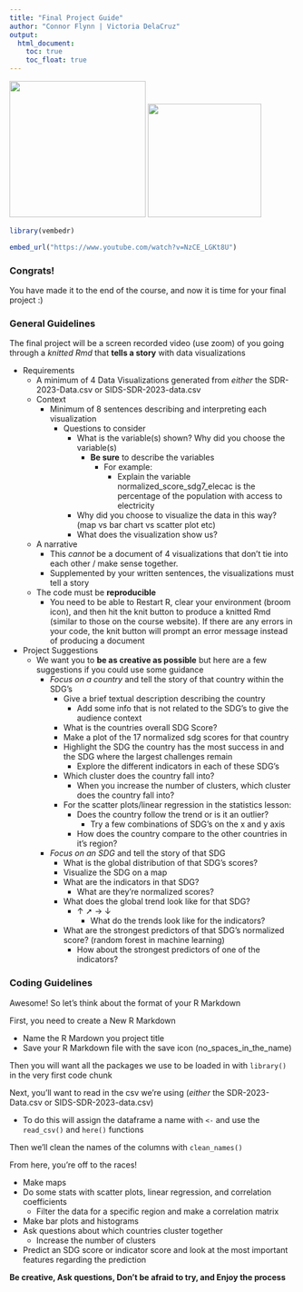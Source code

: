 ```yaml
---
title: "Final Project Guide"
author: "Connor Flynn | Victoria DelaCruz"
output: 
  html_document:
    toc: true
    toc_float: true
---
```



<img src="`r here::here('logos/SpiceLogo1.png')`" width="240" /> <img src="`r here::here('logos/cifal_logo.png')`" width="200" />


```r
library(vembedr)
```

```r
embed_url("https://www.youtube.com/watch?v=NzCE_LGKt8U")
```

### Congrats!

You have made it to the end of the course, and now it is time for your final project :)

### General Guidelines

The final project will be a screen recorded video (use zoom) of you going through a *knitted Rmd* that **tells a story** with data visualizations 

- Requirements
  - A minimum of 4 Data Visualizations generated from *either* the SDR-2023-Data.csv or SIDS-SDR-2023-data.csv
  - Context 
    - Minimum of 8 sentences describing and interpreting each visualization
      - Questions to consider
        - What is the variable(s) shown? Why did you choose the variable(s)
          - **Be sure** to describe the variables 
            - For example:
              - Explain the variable normalized_score_sdg7_elecac is the percentage of the population with access to electricity
        - Why did you choose to visualize the data in this way? (map vs bar chart vs scatter plot etc)
        - What does the visualization show us?
  - A narrative
    - This *cannot* be a document of 4 visualizations that don't tie into each other / make sense together. 
    - Supplemented by your written sentences, the visualizations must tell a story
  - The code must be **reproducible**
    - You need to be able to Restart R, clear your environment (broom icon), and then hit the knit button to produce a knitted Rmd (similar to those on the course website). If there are any errors in your code, the knit button will prompt an error message instead of producing a document
    
- Project Suggestions
  - We want you to **be as creative as possible** but here are a few suggestions if you could use some guidance
    - *Focus on a country* and tell the story of that country within the SDG's
      - Give a brief textual description describing the country
        - Add some info that is not related to the SDG's to give the audience context
      - What is the countries overall SDG Score?
      - Make a plot of the 17 normalized sdg scores for that country
      - Highlight the SDG the country has the most success in and the SDG where the largest challenges remain
        - Explore the different indicators in each of these SDG's
      - Which cluster does the country fall into?
        - When you increase the number of clusters, which cluster does the country fall into?
      - For the scatter plots/linear regression in the statistics lesson:
        - Does the country follow the trend or is it an outlier?
          - Try a few combinations of SDG's on the x and y axis
        - How does the country compare to the other countries in it's region?
    - *Focus on an SDG* and tell the story of that SDG
      - What is the global distribution of that SDG's scores?
      - Visualize the SDG on a map
      - What are the indicators in that SDG?
        - What are they're normalized scores?
      - What does the global trend look like for that SDG?
        - ↑ ➚ →	↓
          - What do the trends look like for the indicators?
      - What are the strongest predictors of that SDG's normalized score? (random forest in machine learning)
        - How about the strongest predictors of one of the indicators?
    

### Coding Guidelines

Awesome! So let's think about the format of your R Markdown

First, you need to create a New R Markdown

- Name the R Mardown you project title
- Save your R Markdown file with the save icon (no_spaces_in_the_name)

Then you will want all the packages we use to be loaded in with `library()` in the very first code chunk 


Next, you'll want to read in the csv we're using (*either* the SDR-2023-Data.csv or SIDS-SDR-2023-data.csv)

  - To do this will assign the dataframe a name with `<-` and use the `read_csv()` and `here()` functions
  
Then we'll clean the names of the columns with `clean_names()`

From here, you're off to the races!

  - Make maps
  - Do some stats with scatter plots, linear regression, and correlation coefficients
    - Filter the data for a specific region and make a correlation matrix
  - Make bar plots and histograms
  - Ask questions about which countries cluster together
    - Increase the number of clusters
  - Predict an SDG score or indicator score and look at the most important features regarding the prediction
  
**Be creative, Ask questions, Don't be afraid to try, and Enjoy the process**





